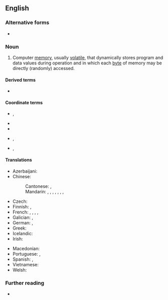 {{also|random-access memory}}
==English==

===Alternative forms===
* {{alter|en|random-access memory}}

===Noun===
{{en-noun|-|head=[[random access]] [[memory]]}}

# {{lb|en|computing|electronics}} Computer [[memory]], usually [[volatile]], that dynamically stores program and data values during operation and in which each [[byte]] of memory may be directly (randomly) accessed.
#: {{syn|en|RAM|q1=abbreviation}}

====Derived terms====
* {{l|en|dynamic random access memory}}

====Coordinate terms====
* {{l|en|read-only memory}}, {{l|en|ROM}}
* {{l|en|flash memory}}
* {{l|en|NVRAM}}
* {{l|en|SRAM}}, {{l|en|static random access memory}}
* {{l|en|DRAM}}, {{l|en|dynamic random access memory}}

====Translations====
{{trans-top|computer memory in which each byte of memory may be directly accessed}}
* Azerbaijani: {{t|az|operativ yaddaş qurğusu}}
* Chinese:
*: Cantonese: {{t|yue|隨機存取記憶體|sc=Hani}}, {{t|yue|随机存取记忆体|tr=ceoi4 gei1 cyun4 ceoi2 gei3 jik1 tai2|sc=Hani}}
*: Mandarin: {{t+|cmn|隨機存取存儲器|sc=Hani}}, {{t+|cmn|随机存取存储器|tr=suíjī cúnqǔ cúnchǔqì, suíjī cúnqǔ cúnchúqì|sc=Hani}} {{qualifier|mainland China}}, {{t|cmn|隨機存儲器|sc=Hani}}, {{t|cmn|随机存储器|tr=suíjī cúnchǔqì, suíjī cúnchúqì|sc=Hani}} {{qualifier|mainland China}}, {{t+|cmn|隨機存取記憶體|sc=Hani}}, {{t+|cmn|随机存取记忆体|tr=suíjī cúnqǔ jìyìtǐ|sc=Hani}} {{qualifier|Taiwan}}, {{t|cmn|暫存記憶體|sc=Hani}}, {{t|cmn|暂存记忆体|tr=zàncún jìyìtǐ, zhàncún jìyìtǐ|sc=Hani}} {{qualifier|Taiwan}}
* Czech: {{t|cs|paměť s náhodným přístupem}}
* Finnish: {{t|fi|hajasaantimuisti}}, {{t+|fi|keskusmuisti}}
* French: {{t+|fr|mémoire vive|f}}, {{t|fr|mémoire RAM|f}}, {{t|fr|mémoire à accès aléatoire|f}}, {{t|fr|mémoire à accès sélectif|f}}, {{t|fr|mémoire à accès direct|f}}
* Galician: {{t|gl|memoria RAM|f}}, {{t|gl|memoria de acceso aleatorio|f}}
* German: {{t|de|Arbeitsspeicher|m}}, {{t+|de|RAM|m|n}}
* Greek: {{t+|el|μνήμη τυχαίας προσπέλασης|f}}
* Icelandic: {{t+|is|skyndiminni|n}}
* Irish: {{t-check|ga|cuimhne randamrochtana|f}}
{{trans-mid}}
* Macedonian: {{t|mk|меморија за случаен пристап|f}}
* Portuguese: {{t|pt|memória de acesso aleatório|f}}, {{t|pt|memória RAM|f}}
* Spanish: {{t|es|memoria RAM|f}}, {{t|es|memoria de acceso aleatorio|f}}
* Vietnamese: {{t|vi|bộ nhớ truy cập ngẫu nhiên}}
* Welsh: {{t|cy|cof hapgyrch|m}}
{{trans-bottom}}

===Further reading===
* {{pedia}}